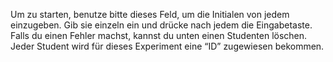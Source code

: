 Um zu starten, benutze bitte dieses Feld, um die Initialen von jedem einzugeben.
Gib sie einzeln ein und drücke nach jedem die Eingabetaste.
Falls du einen Fehler machst, kannst du unten einen Studenten löschen.
Jeder Student wird für dieses Experiment eine "ID" zugewiesen bekommen.